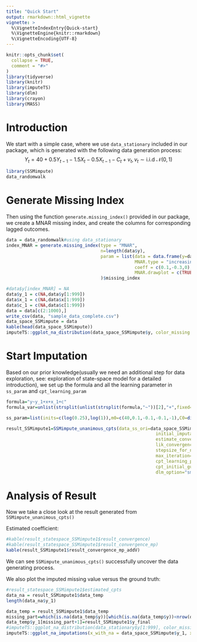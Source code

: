 ```yaml
---
title: "Quick Start"
output: rmarkdown::html_vignette
vignette: >
  %\VignetteIndexEntry{Quick-start}
  %\VignetteEngine{knitr::rmarkdown}
  %\VignetteEncoding{UTF-8}
---
```


```r
knitr::opts_chunk$set(
  collapse = TRUE,
  comment = "#>"
)
library(tidyverse)
library(knitr)
library(imputeTS)
library(dlm)
library(crayon)
library(MASS)
```
# Introduction

We start with a simple case, where we use `data_stationary` included in our package, which is generated with the following data generation process:
$$
Y_t = 40+0.5Y_{t-1}-1.5X_t-0.5X_{t-1}-C_t+v_t, v_t \sim \text{i.i.d }\mathcal{N}(0,1)
$$

```r
library(SSMimpute)
data_randomwalk
```

# Generate Missing Index

Then using the function `generate.missing_index()` provided in our package, we create a MNAR missing index, and create the columns for corresponding lagged outcomes.

```r
data = data_randomwalk#using data_stationary
index_MNAR = generate.missing_index(type = "MNAR", 
                                    n=length(data$y),
                                    param = list(data = data.frame(y=data$y,x=data$x),
                                                 MNAR.type = "increasing",
                                                 coeff = c(0.1,-0.3,0),
                                                 MNAR.drawplot = c(TRUE, "y"))
                                    )$missing_index

#data$y[index_MNAR] = NA
data$y_1 = c(NA,data$y[1:999])
data$x_1 = c(NA,data$x[1:999])
data$c_1 = c(NA,data$c[1:999])
data = data[c(2:1000),]
write_csv(data, "sample_data_complete.csv")
data_space_SSMimpute = data
kable(head(data_space_SSMimpute))
imputeTS::ggplot_na_distribution(data_space_SSMimpute$y, color_missing = "pink",color_missing_border = "pink", alpha_missing = 0.1)
```
# Start Imputation

Based on our prior knowledge(usually we need an additional step for data exploration, see: exploration of state-space model for a detailed introduction), we set up the formula and all the learning parameter in `ss_param` and `cpt_learning_param`

```r

formula="y~y_1+x+x_1+c"
formula_var=unlist(strsplit(unlist(strsplit(formula,"~"))[2],"+",fixed=T))

ss_param=list(inits=c(log(0.25),log(1)),m0=c(40,0.1,-0.1,-0.1,-1),C0=diag(rep(10^3),5), AR1_coeffi=NULL,rw_coeffi="intercept", v_cp_param=NULL, w_cp_param=NULL,max_iteration=100)

result_SSMimpute1=SSMimpute_unanimous_cpts(data_ss_ori=data_space_SSMimpute,formula_var,ss_param_temp=ss_param,
                                                         initial_imputation_option="StructTS",
                                                         estimate_convergence_cri=0.01,
                                                         lik_convergence_cri=0.01,
                                                         stepsize_for_newpart=1/3,
                                                         max_iteration=100,
                                                         cpt_learning_param=list(cpt_method="mean",burnin=1/10,mergeband=20,convergence_cri=10),
                                                         cpt_initial_guess_option="ignore",
                                                         dlm_option="smooth",m=5,seed=1,printFlag=F)

```
# Analysis of Result
Now we take a close look at the result generated from `SSMimpute_unanimous_cpts()`

Estimated coefficient:
```r
#kable(result_statespace_SSMimpute1$result_convergence)
#kable(result_statespace_SSMimpute1$result_convergence_mp)
kable(result_SSMimpute1$result_convergence_mp_addV)
```
We can see `SSMimpute_unanimous_cpts()` successfully uncover the data generating process.

We also plot the imputed missing value versus the ground truth:
```r
#result_statespace_SSMimpute1$estimated_cpts
data_na = result_SSMimpute1$data_temp
length(data_na$y_1)

data_temp = result_SSMimpute1$data_temp
missing_part=which(is.na(data_temp$y))[which(is.na(data_temp$y))<nrow(data_temp)]
data_temp$y_1[missing_part+1]=result_SSMimpute1$y_final
#imputeTS::ggplot_na_distribution(data_stationary$y[1:999], color_missing = "pink",color_missing_border = "pink", alpha_missing = 0.9)
imputeTS::ggplot_na_imputations(x_with_na = data_space_SSMimpute$y_1, x_with_imputations = data_na$y_1,x_with_truth = data_stationary$y[1:999])
```
